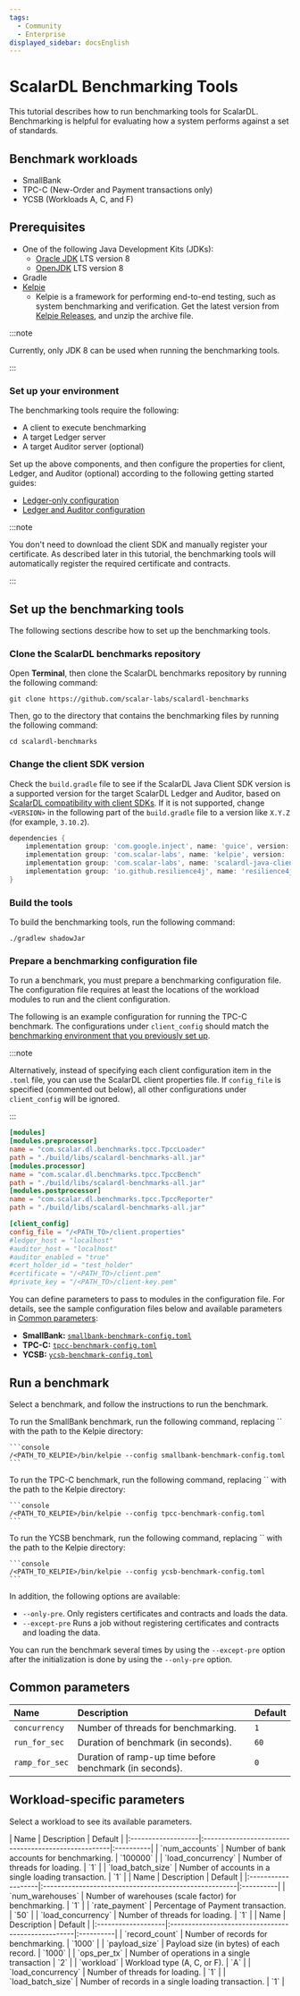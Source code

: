 ```yaml
---
tags:
  - Community
  - Enterprise
displayed_sidebar: docsEnglish
---
```


# ScalarDL Benchmarking Tools


This tutorial describes how to run benchmarking tools for ScalarDL. Benchmarking is helpful for evaluating how a system performs against a set of standards.

## Benchmark workloads

- SmallBank
- TPC-C (New-Order and Payment transactions only)
- YCSB (Workloads A, C, and F)

## Prerequisites

- One of the following Java Development Kits (JDKs):
  - [Oracle JDK](https://www.oracle.com/java/technologies/downloads/) LTS version 8
  - [OpenJDK](https://openjdk.org/install/) LTS version 8
- Gradle
- [Kelpie](https://github.com/scalar-labs/kelpie)
  - Kelpie is a framework for performing end-to-end testing, such as system benchmarking and verification. Get the latest version from [Kelpie Releases](https://github.com/scalar-labs/kelpie/releases), and unzip the archive file.

:::note

Currently, only JDK 8 can be used when running the benchmarking tools.

:::

### Set up your environment

The benchmarking tools require the following:

- A client to execute benchmarking
- A target Ledger server
- A target Auditor server (optional)

Set up the above components, and then configure the properties for client, Ledger, and Auditor (optional) according to the following getting started guides:

- [Ledger-only configuration](../getting-started.mdx)
- [Ledger and Auditor configuration](../getting-started-auditor.mdx)

:::note

You don't need to download the client SDK and manually register your certificate. As described later in this tutorial, the benchmarking tools will automatically register the required certificate and contracts.

:::

## Set up the benchmarking tools

The following sections describe how to set up the benchmarking tools.

### Clone the ScalarDL benchmarks repository

Open **Terminal**, then clone the ScalarDL benchmarks repository by running the following command:

```console
git clone https://github.com/scalar-labs/scalardl-benchmarks
```

Then, go to the directory that contains the benchmarking files by running the following command:

```console
cd scalardl-benchmarks
```

### Change the client SDK version

Check the `build.gradle` file to see if the ScalarDL Java Client SDK version is a supported version for the target ScalarDL Ledger and Auditor, based on [ScalarDL compatibility with client SDKs](../compatibility.mdx). If it is not supported, change `<VERSION>` in the following part of the `build.gradle` file to a version like `X.Y.Z` (for example, `3.10.2`).

```gradle
dependencies {
    implementation group: 'com.google.inject', name: 'guice', version: '5.0.1'
    implementation group: 'com.scalar-labs', name: 'kelpie', version: '1.2.3'
    implementation group: 'com.scalar-labs', name: 'scalardl-java-client-sdk', version: '<VERSION>'
    implementation group: 'io.github.resilience4j', name: 'resilience4j-retry', version: '1.3.1'
}
```

### Build the tools

To build the benchmarking tools, run the following command:

```console
./gradlew shadowJar
```

### Prepare a benchmarking configuration file

To run a benchmark, you must prepare a benchmarking configuration file. The configuration file requires at least the locations of the workload modules to run and the client configuration.

The following is an example configuration for running the TPC-C benchmark. The configurations under `client_config` should match the [benchmarking environment that you previously set up](#set-up-your-environment).

:::note

Alternatively, instead of specifying each client configuration item in the `.toml` file, you can use the ScalarDL client properties file. If `config_file` is specified (commented out below), all other configurations under `client_config` will be ignored.

:::

```toml
[modules]
[modules.preprocessor]
name = "com.scalar.dl.benchmarks.tpcc.TpccLoader"
path = "./build/libs/scalardl-benchmarks-all.jar"
[modules.processor]
name = "com.scalar.dl.benchmarks.tpcc.TpccBench"
path = "./build/libs/scalardl-benchmarks-all.jar"
[modules.postprocessor]
name = "com.scalar.dl.benchmarks.tpcc.TpccReporter"
path = "./build/libs/scalardl-benchmarks-all.jar"

[client_config]
config_file = "/<PATH_TO>/client.properties"
#ledger_host = "localhost"
#auditor_host = "localhost"
#auditor_enabled = "true"
#cert_holder_id = "test_holder"
#certificate = "/<PATH_TO>/client.pem"
#private_key = "/<PATH_TO>/client-key.pem"
```

You can define parameters to pass to modules in the configuration file. For details, see the sample configuration files below and available parameters in [Common parameters](#common-parameters):

- **SmallBank:** [`smallbank-benchmark-config.toml`](https://github.com/scalar-labs/scalardl-benchmarks/blob/master/smallbank-benchmark-config.toml)
- **TPC-C:** [`tpcc-benchmark-config.toml`](https://github.com/scalar-labs/scalardl-benchmarks/blob/master/tpcc-benchmark-config.toml)
- **YCSB:** [`ycsb-benchmark-config.toml`](https://github.com/scalar-labs/scalardl-benchmarks/blob/master/ycsb-benchmark-config.toml)

## Run a benchmark

Select a benchmark, and follow the instructions to run the benchmark.

<Tabs groupId="benchmarks" queryString>
  <TabItem value="SmallBank" label="SmallBank" default>
    To run the SmallBank benchmark, run the following command, replacing `<PATH_TO_KELPIE>` with the path to the Kelpie directory:

    ```console
    /<PATH_TO_KELPIE>/bin/kelpie --config smallbank-benchmark-config.toml
    ```
  </TabItem>
  <TabItem value="TPC-C" label="TPC-C">
    To run the TPC-C benchmark, run the following command, replacing `<PATH_TO_KELPIE>` with the path to the Kelpie directory:

    ```console
    /<PATH_TO_KELPIE>/bin/kelpie --config tpcc-benchmark-config.toml
    ```
  </TabItem>
  <TabItem value="YCSB" label="YCSB">
    To run the YCSB benchmark, run the following command, replacing `<PATH_TO_KELPIE>` with the path to the Kelpie directory:

    ```console
    /<PATH_TO_KELPIE>/bin/kelpie --config ycsb-benchmark-config.toml
    ```
  </TabItem>
</Tabs>

In addition, the following options are available:

- `--only-pre`. Only registers certificates and contracts and loads the data.
- `--except-pre` Runs a job without registering certificates and contracts and loading the data.

You can run the benchmark several times by using the `--except-pre` option after the initialization is done by using the `--only-pre` option.

## Common parameters

| Name           | Description                                             | Default   |
|:---------------|:--------------------------------------------------------|:----------|
| `concurrency`  | Number of threads for benchmarking.                     | `1`       |
| `run_for_sec`  | Duration of benchmark (in seconds).                     | `60`      |
| `ramp_for_sec` | Duration of ramp-up time before benchmark (in seconds). | `0`       |

## Workload-specific parameters

Select a workload to see its available parameters.

<Tabs groupId="benchmarks" queryString>
  <TabItem value="SmallBank" label="SmallBank" default>
    | Name               | Description                                         | Default   |
    |:-------------------|:----------------------------------------------------|:----------|
    | `num_accounts`     | Number of bank accounts for benchmarking.           | `100000`  |
    | `load_concurrency` | Number of threads for loading.                      | `1`       |
    | `load_batch_size`  | Number of accounts in a single loading transaction. | `1`       |
  </TabItem>
  <TabItem value="TPC-C" label="TPC-C">
    | Name               | Description                                           | Default   |
    |:-------------------|:------------------------------------------------------|:----------|
    | `num_warehouses`   | Number of warehouses (scale factor) for benchmarking. | `1`       |
    | `rate_payment`     | Percentage of Payment transaction.                    | `50`      |
    | `load_concurrency` | Number of threads for loading.                        | `1`       |
  </TabItem>
  <TabItem value="YCSB" label="YCSB">
    | Name               | Description                                        | Default   |
    |:-------------------|:---------------------------------------------------|:----------|
    | `record_count`     | Number of records for benchmarking.                | `1000`    |
    | `payload_size`     | Payload size (in bytes) of each record.            | `1000`    |
    | `ops_per_tx`       | Number of operations in a single transaction       | `2`       |
    | `workload`         | Workload type (A, C, or F).                        | `A`       |
    | `load_concurrency` | Number of threads for loading.                     | `1`       |
    | `load_batch_size`  | Number of records in a single loading transaction. | `1`       |
  </TabItem>
</Tabs>
